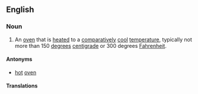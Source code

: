 ==English==

===Noun===
{{en-noun|head=[[slow]] [[oven]]}}

# An [[oven]] that is [[heated]] to a [[comparatively]] [[cool]] [[temperature]], typically not more than 150 [[degree]]s [[centigrade]] or 300 degrees [[Fahrenheit]].

====Antonyms====
* [[hot]] [[oven]]

====Translations====
{{trans-top|type of oven}}
{{trans-mid}}
{{trans-bottom}}